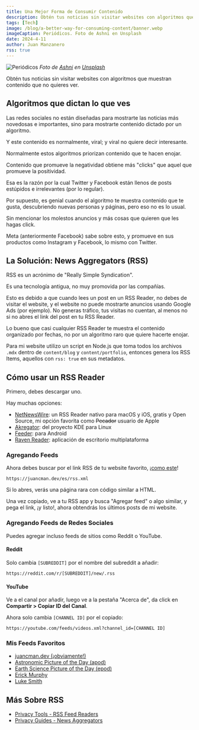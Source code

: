 ```yaml
---
title: Una Mejor Forma de Consumir Contenido
description: Obtén tus noticias sin visitar websites con algoritmos que muestran contenido que no quieres ver.
tags: [Tech]
image: /blog/a-better-way-for-consuming-content/banner.webp
imageCaption: Periódicos. Foto de Ashni en Unsplash
date: 2024-4-11
author: Juan Manzanero
rss: true
---
```


![Periódicos](@/assets/blog/a-better-way-for-consuming-content/banner.webp) _Foto de
[Ashni](https://unsplash.com/@ashni_ahlawat?utm_content=creditCopyText&utm_medium=referral&utm_source=unsplash)
en
[Unsplash](https://unsplash.com/photos/text-ePWaAwUn80k?utm_content=creditCopyText&utm_medium=referral&utm_source=unsplash)_

Obtén tus noticias sin visitar websites con algoritmos que muestran contenido que no quieres ver.

## Algoritmos que dictan lo que ves

Las redes sociales no están diseñadas para mostrarte las noticias más novedosas e importantes,
sino para mostrarte contenido dictado por un algoritmo.

Y este contenido es normalmente, viral; y viral no quiere decir interesante.

Normalmente estos algoritmos priorizan contenido que te hacen enojar.

Contenido que promueve la negatividad obtiene más "clicks" que aquel que promueve la positividad.

Esa es la razón por la cual Twitter y Facebook están llenos de posts estúpidos e irrelevantes (por lo regular).

Por supuesto, es genial cuando el algoritmo te muestra contenido que te gusta,
descubriendo nuevas personas y páginas, pero eso no es lo usual.

Sin mencionar los molestos anuncios y más cosas que quieren que les hagas click.

Meta (anteriormente Facebook) sabe sobre esto, y promueve en sus productos como Instagram y Facebook,
lo mismo con Twitter.

## La Solución: News Aggregators (RSS)

RSS es un acrónimo de "Really Simple Syndication".

Es una tecnología antigua, no muy promovida por las compañías.

Esto es debido a que cuando lees un post en un RSS Reader, no debes de visitar el website,
y el website no puede mostrarte anuncios usando Google Ads (por ejemplo). No generas tráfico,
tus visitas no cuentan, al menos no si no abres el link del post en tu RSS Reader.

Lo bueno que casi cualquier RSS Reader te muestra el contenido organizado por fechas,
no por un algoritmo raro que quiere hacerte enojar.

Para mi website utilizo un script en Node.js que toma todos los archivos `.mdx` dentro de `content/blog`
y `content/portfolio`, entonces genera los RSS Items, aquellos con `rss: true` en sus metadatos.

## Cómo usar un RSS Reader

Primero, debes descargar uno.

Hay muchas opciones:

- [NetNewsWire](https://netnewswire.com/): un RSS Reader nativo para macOS y iOS, gratis y Open Source,
mi opción favorita como ~~Pecador~~ usuario de Apple
- [Akregator](https://apps.kde.org/akregator): del proyecto KDE para Linux
- [Feeder](https://play.google.com/store/apps/details?id=com.nononsenseapps.feeder.play): para Android
- [Raven Reader](https://ravenreader.app/): aplicación de escritorio multiplataforma

### Agregando Feeds

Ahora debes buscar por el link RSS de tu website favorito, ¡[como este](https://juancman.dev/es/rss.xml)!

```
https://juancman.dev/es/rss.xml
```

Si lo abres, verás una página rara con código similar a HTML.

Una vez copiado, ve a tu RSS app y busca "Agregar feed" o algo similar, y pega el link, ¡y listo!,
ahora obtendrás los últimos posts de mi website.

### Agregando Feeds de Redes Sociales

Puedes agregar incluso feeds de sitios como Reddit o YouTube.

#### Reddit

Solo cambia `[SUBREDDIT]` por el nombre del subreddit a añadir:

```
https://reddit.com/r/[SUBREDDIT]/new/.rss
```

#### YouTube

Ve a el canal por añadir, luego ve a la pestaña "Acerca de", da click en **Compartir > Copiar ID del Canal**.

Ahora solo cambia `[CHANNEL ID]` por el copiado:

```
https://youtube.com/feeds/videos.xml?channel_id=[CHANNEL ID]
```

### Mis Feeds Favoritos

- [juancman.dev (¡obviamente!)](https://www.juancman.dev/es/rss.xml)
- [Astronomic Picture of the Day (apod)](https://apod.com/feed.rss)
- [Earth Science Picture of the Day (epod)](https://feeds2.feedburner.com/EarthSciencePictureoftheDay)
- [Erick Murphy](https://ericmurphy.xyz/index.xml)
- [Luke Smith](https://lukesmith.xyz/index.xml)

## Más Sobre RSS

- [Privacy Tools - RSS Feed Readers](https://www.privacytools.io/privacy-rss-feed-readers)
- [Privacy Guides - News Aggregators](https://www.privacyguides.org/en/news-aggregators/)
